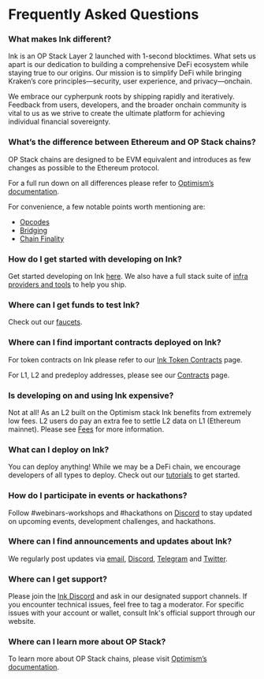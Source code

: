 
# Frequently Asked Questions

### What makes Ink different?
Ink is an OP Stack Layer 2 launched with 1-second blocktimes. What sets us apart is our dedication to building a comprehensive DeFi ecosystem while staying true to our origins. Our mission is to simplify DeFi while bringing Kraken’s core principles—security, user experience, and privacy—onchain.

We embrace our cypherpunk roots by shipping rapidly and iteratively. Feedback from users, developers, and the broader onchain community is vital to us as we strive to create the ultimate platform for achieving individual financial sovereignty.

### What’s the difference between Ethereum and OP Stack chains?
OP Stack chains are designed to be EVM equivalent and introduces as few changes as possible to the Ethereum protocol. 

For a full run down on all differences please refer to [Optimism’s documentation](https://docs.optimism.io/stack/differences). 

For convenience, a few notable points worth mentioning are:
- [Opcodes](https://docs.optimism.io/stack/differences#opcodes)
- [Bridging](https://docs.optimism.io/stack/differences#bridging)
- [Chain Finality](https://docs.optimism.io/stack/differences#chain-finality) 


### How do I get started with developing on Ink?
Get started developing on Ink [here](/build/getting-started). We also have a full stack suite of [infra providers and tools](/tools/rpc) to help you ship.


### Where can I get funds to test Ink?
Check out our [faucets](/tools/faucets).



### Where can I find important contracts deployed on Ink?
For token contracts on Ink please refer to our [Ink Token Contracts](/useful-information/ink-token-contracts) page.

For L1, L2 and predeploy addresses, please see our [Contracts](/useful-information/contracts) page.



### Is developing on and using Ink expensive?
Not at all! As an L2 built on the Optimism stack Ink benefits from extremely low fees. L2 users do pay an extra fee to settle L2 data on L1 (Ethereum mainnet). Please see [Fees](/build/transaction-fees) for more information.



### What can I deploy on Ink?


You can deploy anything! While we may be a DeFi chain, we encourage developers of all types to deploy. Check out our [tutorials](/build/tutorials) to get started.




### How do I participate in events or hackathons?
Follow ⁠#webinars-workshops and ⁠#hackathons on <a href={URLS.discordUrl}>Discord</a> to stay updated on upcoming events, development challenges, and hackathons.



### Where can I find announcements and updates about Ink?
We regularly post updates via [email](https://inkonchain.com/en-US), <a href={URLS.discordUrl}>Discord</a>, [Telegram](https://t.me/inkonchain) and [Twitter](https://x.com/inkonchain).



### Where can I get support?
Please join the <a href={URLS.discordUrl}>Ink Discord</a> and ask in our designated support channels. If you encounter technical issues, feel free to tag a moderator. For specific issues with your account or wallet, consult Ink's official support through our website.




### Where can I learn more about OP Stack?
To learn more about OP Stack chains, please visit [Optimism’s documentation](https://docs.optimism.io/).




